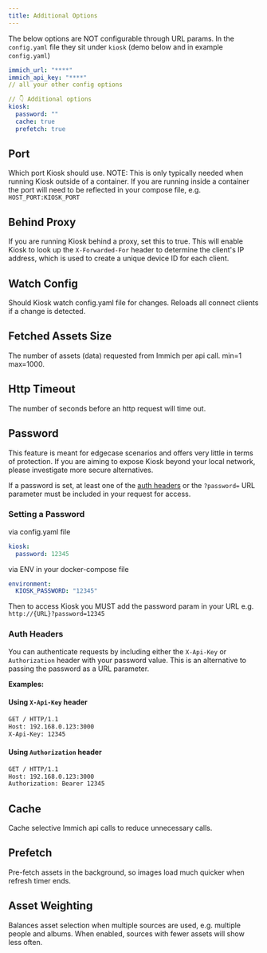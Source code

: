 ```yaml
---
title: Additional Options
---
```



The below options are NOT configurable through URL params. In the `config.yaml` file they sit under `kiosk` (demo below and in example `config.yaml`)

```yaml
immich_url: "****"
immich_api_key: "****"
// all your other config options

// 👇 Additional options
kiosk:
  password: ""
  cache: true
  prefetch: true
```

## Port

Which port Kiosk should use. NOTE: This is only typically needed when running Kiosk outside of a container. If you are running inside a container the port will need to be reflected in your compose file, e.g. `HOST_PORT:KIOSK_PORT`

<Settings
    config="port"
    env="KIOSK_PORT"
    url="N/A"
    value="int"
    defaultValue="3000"
/>

## Behind Proxy

If you are running Kiosk behind a proxy, set this to true. This will enable Kiosk to look up the `X-Forwarded-For` header to determine the client's IP address, which is used to create a unique device ID for each client.

<Settings
    config="behind_proxy"
    env="KIOSK_BEHIND_PROXY"
    url="N/A"
    value="bool"
    defaultValue="false"
/>

## Watch Config

Should Kiosk watch config.yaml file for changes. Reloads all connect clients if a change is detected.

<Settings
    config="watch_config"
    env="KIOSK_WATCH_CONFIG"
    url="N/A"
    value="bool"
    defaultValue="false"
/>

## Fetched Assets Size

The number of assets (data) requested from Immich per api call. min=1 max=1000.

<Settings
    config="fetched_assets_size"
    env="KIOSK_FETCHED_ASSETS_SIZE"
    url="N/A"
    value="int"
    defaultValue="1000"
/>

## Http Timeout

The number of seconds before an http request will time out.

<Settings
    config="http_timeout"
    env="KIOSK_HTTP_TIMEOUT"
    url="N/A"
    value="int"
    defaultValue="20"
/>

## Password

<Aside type="caution">
 This feature is meant for edgecase scenarios and offers very little in terms of protection.
 If you are aiming to expose Kiosk beyond your local network, please investigate more secure alternatives.
</Aside>

If a password is set, at least one of the [auth headers](#auth-headers) or the `?password=` URL parameter must be included in your request for access.

<Settings
    config="password"
    env="KIOSK_PASSWORD"
    url="N/A"
    value="string"
    defaultValue=""
/>

### Setting a Password

via config.yaml file
```yaml
kiosk:
  password: 12345
```

via ENV in your docker-compose file
```yaml
environment:
  KIOSK_PASSWORD: "12345"
```

Then to access Kiosk you MUST add the password param in your URL e.g. `http://{URL}?password=12345`

### Auth Headers

You can authenticate requests by including either the `X-Api-Key` or `Authorization` header with your password value. This is an alternative to passing the password as a URL parameter.

**Examples:**

#### Using `X-Api-Key` header

```sh
GET / HTTP/1.1
Host: 192.168.0.123:3000
X-Api-Key: 12345
```

#### Using `Authorization` header

```sh
GET / HTTP/1.1
Host: 192.168.0.123:3000
Authorization: Bearer 12345
```


## Cache

Cache selective Immich api calls to reduce unnecessary calls.

<Settings
    config="cache"
    env="KIOSK_CACHE"
    url="N/A"
    value="bool"
    defaultValue="true"
/>

## Prefetch

Pre-fetch assets in the background, so images load much quicker when refresh timer ends.

<Settings
    config="prefetch"
    env="KIOSK_PREFETCH"
    url="N/A"
    value="bool"
    defaultValue="true"
/>


## Asset Weighting

Balances asset selection when multiple sources are used, e.g. multiple people and albums. When enabled, sources with fewer assets will show less often.

<Settings
    config="asset_weighting"
    env="KIOSK_ASSET_WEIGHTING"
    url="N/A"
    value="bool"
    defaultValue="true"
/>
